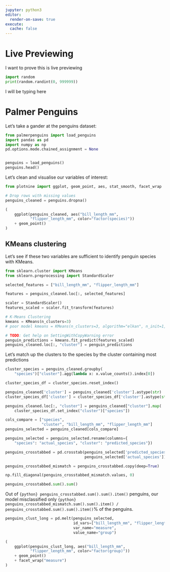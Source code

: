 ```yaml
---
jupyter: python3
editor:
  render-on-save: true
execute:
  cache: false
---
```


# Live Previewing

I want to prove this is live previewing

```python
import random
print(random.randint(0, 999999))
```

I will be typing here

# Palmer Penguins

Let's take a gander at the penguins dataset:

```python
from palmerpenguins import load_penguins
import pandas as pd
import numpy as np
pd.options.mode.chained_assignment = None


penguins = load_penguins()
penguins.head()
```

Let's clean and visualise our variables of interest:

```python
from plotnine import ggplot, geom_point, aes, stat_smooth, facet_wrap

# Drop rows with missing values
penguins_cleaned = penguins.dropna()

(
    ggplot(penguins_cleaned, aes("bill_length_mm",
           "flipper_length_mm", color="factor(species)"))
    + geom_point()
)
```

## KMeans clustering

Let's see if these two variables are sufficient to identify penguin species with KMeans.

```python
from sklearn.cluster import KMeans
from sklearn.preprocessing import StandardScaler

selected_features = ["bill_length_mm", "flipper_length_mm"]

features = penguins_cleaned.loc[:, selected_features]

scaler = StandardScaler()
features_scaled = scaler.fit_transform(features)

# K-Means Clustering
kmeans = KMeans(n_clusters=3)
# poor model kmeans = KMeans(n_clusters=3, algorithm="elkan", n_init=1, max_iter=1)

# TODO: Get help on SettingWithCopyWarning error
penguin_predictions = kmeans.fit_predict(features_scaled)
penguins_cleaned.loc[:, "cluster"] = penguin_predictions
```

Let's match up the clusters to the species by the cluster containing most predictions

```python
cluster_species = penguins_cleaned.groupby(
    "species")["cluster"].agg(lambda x: x.value_counts().index[0])

cluster_species_df = cluster_species.reset_index()

penguins_cleaned['cluster'] = penguins_cleaned['cluster'].astype(str)
cluster_species_df['cluster'] = cluster_species_df['cluster'].astype(str)

penguins_cleaned.loc[:, "cluster"] = penguins_cleaned["cluster"].map(
    cluster_species_df.set_index("cluster")["species"])

cols_compare = ["species",
                "cluster", "bill_length_mm", "flipper_length_mm"]
penguins_selected = penguins_cleaned[cols_compare]

penguins_selected = penguins_selected.rename(columns={
    "species": "actual_species", "cluster": "predicted_species"})

penguins_crosstabbed = pd.crosstab(penguins_selected['predicted_species'],
                                   penguins_selected['actual_species'])

penguins_crosstabbed_mismatch = penguins_crosstabbed.copy(deep=True)

np.fill_diagonal(penguins_crosstabbed_mismatch.values, 0)

penguins_crosstabbed.sum().sum()
```

Out of `{python} penguins_crosstabbed.sum().sum().item()` penguins, our model misclassified only `{python} penguins_crosstabbed_mismatch.sum().sum().item() / penguins_crosstabbed.sum().sum().item()`% of the penguins.

```python
penguins_clust_long = pd.melt(penguins_selected,
                              id_vars=["bill_length_mm", "flipper_length_mm"],
                              var_name="measure",
                              value_name="group")

(
    ggplot(penguins_clust_long, aes("bill_length_mm",
           "flipper_length_mm", color="factor(group)"))
    + geom_point()
    + facet_wrap("measure")
)
```
